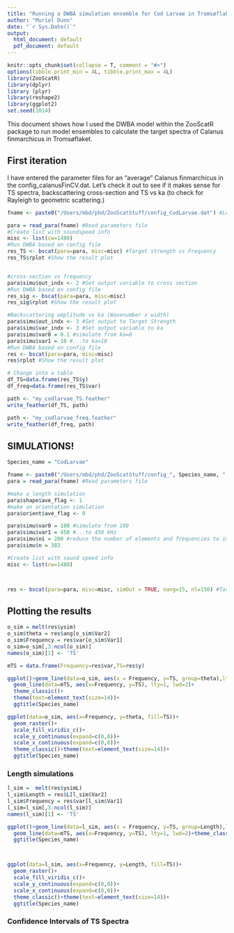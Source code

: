 ---
title: "Running a DWBA simulation ensemble for Cod Larvae in Tromsøflaket"
author: "Muriel Dunn"
date: "`r Sys.Date()`"
output:
  html_document: default
  pdf_document: default
---

```{r setup, echo = FALSE, message = FALSE}
knitr::opts_chunk$set(collapse = T, comment = "#>")
options(tibble.print_min = 4L, tibble.print_max = 4L)
library(ZooScatR)
library(dplyr)
library (plyr)
library(reshape2)
library(ggplot2)
set.seed(1014)
```
This document shows how I used the DWBA model within the ZooScatR package to run model ensembles to calculate the target spectra of Calanus finmarchicus in Tromsøflaket.

## First iteration

I have entered the parameter files for an "average" Calanus finmarchicus in the config_calanusFinCV.dat. Let's check it out to see if it makes sense for TS spectra, backscattering cross-section and TS vs ka (to check for Rayleigh to geometric scattering.)
```{r fig.width=8,fig.height=4}
fname <- paste0("/Users/mbd/phd/ZooScatStuff/config_CodLarvae.dat") #Location of the parameters file

para = read_para(fname) #Read parameters file
#Create list with soundspeed info
misc <- list(cw=1480)
#Run DWBA based on config file
res_TS <- bscat(para=para, misc=misc) #Target strength vs Frequency
res_TS$rplot #Show the result plot


#cross-section vs frequency
para$simu$out_indx <- 2 #Set output variable to cross section
#Run DWBA based on config file
res_sig <- bscat(para=para, misc=misc)
res_sig$rplot #Show the result plot

#Backscattering amplitude vs ka (Wavenumber x width)
para$simu$out_indx <- 3 #Set output to Target Strength
para$simu$var_indx <- 3 #Set output variable to ka
para$simu$var0 = 0.1 #simulate from ka=0 
para$simu$var1 = 10 #...to ka=10
#Run DWBA based on config file
res <- bscat(para=para, misc=misc)
res$rplot #Show the result plot
```


```{r output}
# Change into a table 
df_TS=data.frame(res_TS$y)
df_freq=data.frame(res_TS$var)

path <- "my_codlarvae_TS.feather"
write_feather(df_TS, path)

path <- "my_codlarvae_freq.feather"
write_feather(df_freq, path)
```


## SIMULATIONS!
```{r run_sim_auto}
Species_name = "CodLarvae"

fname <- paste0("/Users/mbd/phd/ZooScatStuff/config_", Species_name, ".dat")
para = read_para(fname) #Read parameters file

#make a length simulation
para$shape$ave_flag <- 1
#make an orientation simulation
para$orient$ave_flag <- 0

para$simu$var0 = 180 #simulate from 180 
para$simu$var1 = 450 #...to 450 kHz
para$simu$ni = 200 #reduce the number of elements and frequencies to improve speed
para$simu$n = 383

#Create list with sound speed info
misc <- list(cw=1480)



res <- bscat(para=para, misc=misc, simOut = TRUE, nang=15, nl=150) #Target strength vs Frequency
```


## Plotting the results
```{r plots_osim}
o_sim = melt(res$ysim)
o_sim$theta = res$ang[o_sim$Var2]
o_sim$Frequency = res$var[o_sim$Var1]
o_sim=o_sim[,3:ncol(o_sim)]
names(o_sim)[1] <- 'TS'

mTS = data.frame(Frequency=res$var,TS=res$y)

ggplot()+geom_line(data=o_sim, aes(x = Frequency, y=TS, group=theta),lty=2, lwd=0.5, alpha=0.4)+
  geom_line(data=mTS, aes(x=Frequency, y=TS), lty=1, lwd=2)+
  theme_classic()+
  theme(text=element_text(size=14))+
  ggtitle(Species_name)

ggplot(data=o_sim, aes(x=Frequency, y=theta, fill=TS))+
  geom_raster()+
  scale_fill_viridis_c()+
  scale_y_continuous(expand=c(0,0))+
  scale_x_continuous(expand=c(0,0))+
  theme_classic()+theme(text=element_text(size=14))+
  ggtitle(Species_name)
```  

### Length simulations

```{r plots_L}
l_sim =  melt(res$ysimL)
l_sim$Length = res$L[l_sim$Var2]
l_sim$Frequency = res$var[l_sim$Var1]
l_sim=l_sim[,3:ncol(l_sim)]
names(l_sim)[1] <- 'TS'

ggplot()+geom_line(data=l_sim, aes(x = Frequency, y=TS, group=Length),lty=2, lwd=0.5, alpha=0.4)+
  geom_line(data=mTS, aes(x=Frequency, y=TS), lty=1, lwd=2)+theme_classic()+theme(text=element_text(size=14))+
  ggtitle(Species_name)



ggplot(data=l_sim, aes(x=Frequency, y=Length, fill=TS))+
  geom_raster()+
  scale_fill_viridis_c()+
  scale_y_continuous(expand=c(0,0))+
  scale_x_continuous(expand=c(0,0))+
  theme_classic()+theme(text=element_text(size=14))+
  ggtitle(Species_name)

```



### Confidence Intervals of TS Spectra


```{r plots_CI}




```
